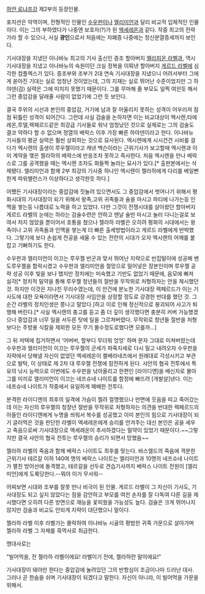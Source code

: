 [[하얀 로냐프강]] 제2부의 등장인물.

포지션은 악역이며, 전형적인 인물인 [[수우판]]이나 [[엘리미언]]과 달리 비교적 입체적인 인물이다. 이는 그의 부하였다가 나중엔 보호자(?)가 된 [[엑세레온]]과 같다.
작중 최고의 전략가라 할 수 있으나, 사실 '''광인'''으로서 처음에는 자폐증 나중에는 정신분열증세까지 보인다.

기사대장을 지냈던 이나바뉴 최고의 기사 출신인 증조 할아버지 [[멜리피온 라벨]]과, 역시 기사대장을 지냈고 이나바뉴의 숙원이던 크실 정복을 이뤄낸 할아버지 [[게르드 라벨]]에 심각한 컴플렉스가 있다. 증조부와 조부가 2대 연속 기사대장을 지냈으니 어려서부터 그에게 쏟아진 기대는 실로 엄청난 것이었는데, 그의 지재는 실로 뛰어난 수준이었지만 그 하야덴(검) 실력은 그에 미치지 못했기 때문이다. 그를 무마해 줄 부모도 일찍 여읜듯 해서 그런 중압감을 달래줄 사람이 없었기에 그런 듯 보인다.

결국 주위의 시선과 본인의 중압감, 거기에 남과 잘 어울리지 못하는 성격이 어우러져 점점 뒤틀린 성격이 되어간다. 그런데 사실 검술을 논하자면 이는 비교대상이 엑시렌,타에레온,루델,렉페르드같은 최강급 기사들로 워낙 엄청났던 것으로 실제로는 그의 검술도 결코 약하다 할 수 없으며 정열의 베락스 이후 가장 빠른 하야덴이라고 한다. 이나바뉴 기사들의 평균 실력은 훨씬 상회하는 것으로 묘사된다. 엑시렌에게 시시건건 시비를 걸다가 엑시렌의 출생이 루우젤이라고 캐낸 백슨이라는 근위기사가 보고할때 엑시렌과 이미 계약을 맺은 젤라하의 베락스에 반응조차 못하고 즉사한다. 처음 엑시렌을 만나 베락스로 그를 공격했을 때는 엑시렌 조차도 화들짝 놀라는 묘사가 있다.[* 출판본에서는 삭제됐다. 엘리미언과 함께 2부 최강의 기사중 하나인 엑시렌이 젤라하에게 다리를 베일뻔한게 파워밸런스가 이상하다고 생각한듯 하다.] 

어쨌든 기사대장이라는 중압감에 짓눌려 있으면서도 그 중압감에서 벗어나기 위해서 평화시대의 기사대장이 되기 위해서 왕족,고위 귀족들과 술을 마시고 파티에 나가는등 인맥을 쌓는등 나름대로 노력을 하고 있었다. 다만 그것이 전쟁시대를 살아왔던 할아버지 게르드 라벨의 눈에는 하라는 검술수련은 안하고 맨날 술만 마시고 놀러 다니는걸로 보여서 차지 않았을 뿐이어서 호통을 쳤으나 젤라하 라벨은 오히려 평화의 시대에서는 왕족이나 고위 귀족들과 인맥을 쌓는게 더 빠른 출세방법이라고 게르드 라벨에게 반박했다. 그렇기에 보다 손쉽게 전공을 세울 수 있는 전란의 시대가 오자 엑시렌의 어깨를 붙잡고 기뻐하기도 한다.

수우판과 엘리미언이 이끄는 루우젤 반군과 맞서 뛰어난 지략으로 빈집털이에 성공해 벤도루우젤을 함락시켰고 수우판과 엘리미언을 절망으로 밀어넣은 장본인이며 루우젤 공략 성공 이후 빛을 보나 했지만 정치에는 미숙했고 기반도 없었기 때문에, 음모에 빠져 실각[* 정치적 밀약을 통해 루우젤 청년들의 절반을 무작위로 처형하자는 안을 제시했던 것. 하지만 이것은 지나친 무리수였는데, 이 안건에 분노한 기사대장 렉페르드가 이는 기사도에 대한 모욕이라면서 기사대장 사임안을 상정할 정도로 강경한 반대를 했던 것. 그 순간 라벨의 정치인생은 쫑나고 말았다.]하고 이로 인해 정신적으로 붕괴되어 사고가 퇴행해 버린다.[* 사실 엑시렌의 충고를 듣고 좀 더 깊이 생각했다면 충분히 커버 가능했겠으나 중압감과 너무 일을 서두른 탓에 일을 그르쳐버렸다. 무작위로 청년들 절반을 처형보다는 주방용 식칼을 제외한 모든 무기 몰수정도로했다면 모를까...] 

그 뒤 저택에 칩거하면서 '어버버, 할부디 무더워 엉엉' 하며 문자 그대로 미쳐버렸는데 수우판과 엘리미언이 이끄는 루우젤의 군세가 파죽지세로 다시 밀고 내려오자 수우판을 지략에서 당해낼 자신이 없었던 엑세레온이 켈베라네즈에서 원래대로 각성시키고 부관으로 발탁, 이 상태로 제 2차 대 루우젤 전쟁에 참전하게 된다. 샤안의 협곡 전투에서 특유의 낚시 능력으로 이번에도 수우판을 낚아올리고 한편인 [라이디엔]을 배신자로 몰아 그를 미끼로 엘리미언이 이끄는 네프슈네 나이트를 함정에 빠뜨려 [개발살]낸다. 이는 네프슈네 나이트가 작중에서 유일하게 패배한 전투다.

분격한 라이디엔의 최후의 일격에 가슴이 찔려 절명했으나 만면에 웃음을 띠고 죽어갔는데 이는 자신의 루우젤의 청장년 절반을 무작위로 처형하자는 의견을 반대한 렉페르드의 아들인 라이디엔에게 누명을 씌워서 복수를 성공했고 이미 본인의 힘으로 기사대장이 되기 글러먹은 것을 판단한 라벨이 엑세레온에게 승리를 안겨주는 대신 본인은 공을 세우고 죽음으로써 기사대장으로 엑세레온이 추서하겠다는 밀약이 있었기 때문이다.~~그렇지만 결국 샤안의 협곡 전투는 루우젤의 승리가 되면서 망했음~~

젤라하 라벨의 죽음과 함께 베락스 나이트도 최후를 맞는다. 바스엘드의 죽음에 격분한 근위기사 테르갈 이하 140여 명의 베락스 나이트는 엘리미언과 10명의 네프슈네 나이트가 펼친 방어선에 돌격했고, 테르갈을 선두로 견습기사까지 베락스 나이트 전원이 [엘리미언]에게 도륙당한다.--뭐야 이거 무서워--

어찌보면 시대와 조부를 잘못 만나 비극이 된 인물. 게르드 라벨이 그 자신이 기사도, 기사대장도 되고 싶지 않았다는 점을 감안하고 부모를 여읜 손자를 잘 다독여 다른 길을 제시했다면 오히려 다른 방면으로 재능을 꽃피웠을 가능성도 높다. 검술은 크게 뛰어나지 않지만 검술과 비교도 안되게 지략이 대단했으니 말이다.

젤라하 라벨 이후 라벨가는 몰락하여 이나바뉴 시골의 평범한 귀족 가문으로 살아가며 젤라하 라벨 그 자체를 흑역사로 취급한다.

명대사로는

"빌어먹을, 전 젤라하 라벨이에요! 라벨이기 전에, 젤라하란 말이에요!"

기사대장이 돼야만 한다는 중압감에 눌려있던 그의 반항심이 조금이나마 드러난 대사. 그러나 곧 한숨을 쉬며 기사대장이 되겠다고 말한다. 자신이 아니라, 이 빌어먹을 가문을 위해서.
